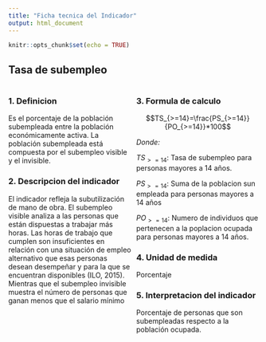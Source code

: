 ```yaml
---
title: "Ficha tecnica del Indicador"
output: html_document
---
```


```r
knitr::opts_chunk$set(echo = TRUE)
```

## Tasa de subempleo

:::: {style="display: grid; grid-template-columns: 1fr 1fr; grid-column-gap: 10px;"}

::: {}
### 1. Definicion
Es el porcentaje de la población subempleada entre la población económicamente activa. La población subempleada está compuesta por el subempleo visible y el invisible.


### 2. Descripcion del indicador

El indicador refleja la subutilización de mano de obra. El subempleo visible analiza a las personas que están dispuestas a trabajar más horas. Las horas de trabajo que cumplen son insuficientes en relación con una situación de empleo alternativo que esas personas desean desempeñar y para la que se encuentran disponibles (ILO, 2015). Mientras que el subempleo invisible muestra el número de personas que ganan menos que el salario mínimo

:::

::: {}

### 3. Formula de calculo

$$TS_{>=14}=\frac{PS_{>=14}}{PO_{>=14}}*100$$

*Donde:*

$TS_{>=14}:$  Tasa de subempleo para personas mayores a 14 años.

$PS_{>=14}:$ Suma de la poblacion sun empleada para personas mayores a 14 años

$PO_{>=14}:$ Numero de individuos que pertenecen a la poplacion ocupada para personas mayores a 14 años.

### 4. Unidad de medida
Porcentaje

### 5. Interpretacion del indicador
Porcentaje de personas que son subempleadas respecto a la población ocupada.



:::

::::
